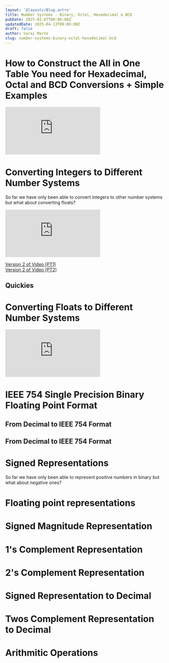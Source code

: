 ```yaml
---
layout: '@layouts/Blog.astro'
title: Number Systems - Binary, Octal, Hexadecimal & BCD
pubDate: 2025-02-07T00:00:00Z 
updatedDate: 2025-04-13T00:00:00Z
draft: false
author: Sarai Marte
slug: number-systems-binary-octal-hexadecimal-bcd
---
```



<RuleBox>

# How to Construct the All in One Table You need for Hexadecimal, Octal and BCD Conversions + Simple Examples
<iframe src="https://www.youtube.com/embed/QG5olwnRAPk?si=nJ4k5dLZlpyQYKLQ&amp;start=5" title="YouTube video player" frameborder="0" allow="accelerometer; autoplay; clipboard-write; encrypted-media; gyroscope; picture-in-picture; web-share" referrerpolicy="strict-origin-when-cross-origin" allowfullscreen></iframe>

</RuleBox>

# Converting Integers to Different Number Systems 

So far we have only been able to convert integers to other number systems but what about converting floats?

<iframe src="https://www.youtube.com/embed/r3gihu5LAsM?si=2PcI6kTL8_dG57HJ&amp;start=5" title="YouTube video player" frameborder="0" allow="accelerometer; autoplay; clipboard-write; encrypted-media; gyroscope; picture-in-picture; web-share" referrerpolicy="strict-origin-when-cross-origin" allowfullscreen></iframe>

<a href = "https://youtu.be/uTNnf8nxVw0?si=HfP1KCIwJHAjyyv8&t=5"> Version 2 of Video (PT1) </a>
<br/>
<a href = "https://youtu.be/EcNM-xf_yPE?si=FBrKNvFLoW4e0oug&t=5"> Version 2 of Video (PT2) </a>

## Quickies

<Quickie t = "Binary to Decimal" a = "https://youtu.be/Yt7aSS5Te10?si=9OhjmJ76HaL9TKfW&t=5">
</Quickie>

# Converting Floats to Different Number Systems 

<iframe src="https://www.youtube.com/embed/RYVFaJ8uZpc?si=h6fNIdsSTk-xbvxb&amp;start=5" title="YouTube video player" frameborder="0" allow="accelerometer; autoplay; clipboard-write; encrypted-media; gyroscope; picture-in-picture; web-share" referrerpolicy="strict-origin-when-cross-origin" allowfullscreen></iframe>

# IEEE 754 Single Precision Binary Floating Point Format 

## From Decimal to IEEE 754 Format

## From Decimal to IEEE 754 Format

# Signed Representations 

So far we have only been able to represent positive numbers in binary but what about negative ones?

# Floating point representations 

# Signed Magnitude Representation

# 1's Complement Representation

# 2's Complement Representation 


# Signed Representation to Decimal 

# Twos Complement Representation to Decimal


# Arithmitic Operations

